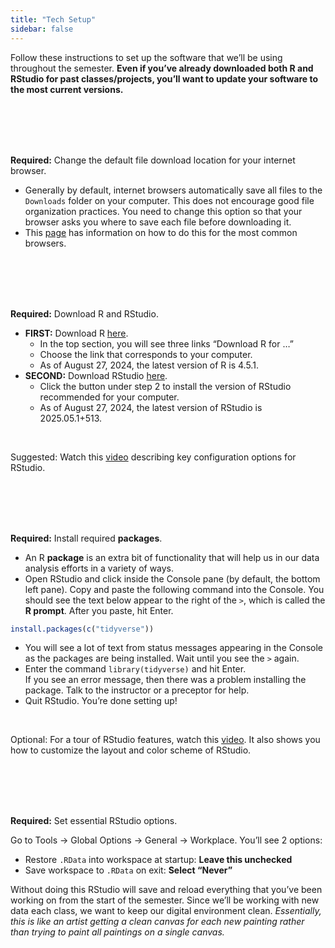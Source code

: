 ```yaml
---
title: "Tech Setup"
sidebar: false
---
```


Follow these instructions to set up the software that we'll be using throughout the semester. **Even if you've already downloaded both R and RStudio for past classes/projects, you'll want to update your software to the most current versions.**

<br><br><br><br>

**Required:** Change the default file download location for your internet browser.

- Generally by default, internet browsers automatically save all files to the `Downloads` folder on your computer. This does not encourage good file organization practices. You need to change this option so that your browser asks you where to save each file before downloading it.
- This [page](https://www.online-tech-tips.com/computer-tips/change-default-download-folder-location-on-any-web-browser/) has information on how to do this for the most common browsers.

<br><br><br><br>

**Required:** Download R and RStudio.

- **FIRST:** Download R [here](https://cran.rstudio.com/).
    - In the top section, you will see three links "Download R for ..."
    - Choose the link that corresponds to your computer.
    - As of August 27, 2024, the latest version of R is 4.5.1.
- **SECOND:** Download RStudio [here](https://posit.co/download/rstudio-desktop/#download).
    - Click the button under step 2 to install the version of RStudio recommended for your computer.
    - As of August 27, 2024, the latest version of RStudio is 2025.05.1+513.

<br>

Suggested: Watch this [video](https://www.youtube.com/watch?v=LJiRSPoe8r0) describing key configuration options for RStudio.

<br><br><br><br>

**Required:** Install required **packages**.

- An R **package** is an extra bit of functionality that will help us in our data analysis efforts in a variety of ways.
- Open RStudio and click inside the Console pane (by default, the bottom left pane). Copy and paste the following command into the Console. You should see the text below appear to the right of the `> `, which is called the **R prompt**. After you paste, hit Enter.

```r
install.packages(c("tidyverse"))
```

- You will see a lot of text from status messages appearing in the Console as the packages are being installed. Wait until you see the `> ` again.
- Enter the command `library(tidyverse)` and hit Enter.    
    If you see an error message, then there was a problem installing the package. Talk to the instructor or a preceptor for help.
- Quit RStudio. You're done setting up!

<br>

Optional: For a tour of RStudio features, watch this [video](https://www.youtube.com/watch?v=HWnanydsBCs). It also shows you how to customize the layout and color scheme of RStudio.

<br><br><br><br>

**Required:** Set essential RStudio options.

Go to Tools -> Global Options -> General -> Workplace. You'll see 2 options:

- Restore `.RData` into workspace at startup: **Leave this unchecked**
- Save workspace to `.RData` on exit: **Select "Never"**

Without doing this RStudio will save and reload everything that you've been working on from the start of the semester. Since we'll be working with new data each class, we want to keep our digital environment clean. *Essentially, this is like an artist getting a clean canvas for each new painting rather than trying to paint all paintings on a single canvas.*

